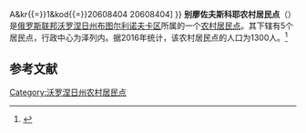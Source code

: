{{Infobox Settlement
| official_name = 别廖佐夫斯科耶农村居民点
| native_name = Берёзовское сельское поселение
| settlement_type = [[农村居民点|农村居民点]]
| subdivision_type = [[国家|国家]]
| subdivision_type1 = [[州_(俄罗斯)|州]]
| subdivision_type2 = [[区_(苏联)|区]]
| subdivision_name = {{RUS}}
| subdivision_name1 = [[沃罗涅日州|沃罗涅日州]]
| subdivision_name2 = [[布图尔利诺夫卡区|布图尔利诺夫卡区]]
| seat_type = 行政中心
| seat = 泽列内
| population_as_of=2016
| population_footnotes = <ref name=stat />
| population_total = 1300
| coordinates_display = inline,title
| latd =  | latm =  | lats =  | latNS = N
| longd =  | longm =  | longs =  | longEW = E
| timezone = [[莫斯科时间|MSK]]
| utc_offset = +3
| blank_name = [[俄罗斯市政土地区划代码|OKTMO编码]]
| blank_info = [http://classif.spb.ru/classificators/view/tma.php?st{{=}}A&kr{{=}}1&kod{{=}}20608404 20608404]
}}
'''别廖佐夫斯科耶农村居民点'''（{{lang-ru|Берёзовское сельское поселение}}）是[[俄罗斯联邦|俄罗斯联邦]][[沃罗涅日州|沃罗涅日州]][[布图尔利诺夫卡区|布图尔利诺夫卡区]]所属的一个[[农村居民点|农村居民点]]。其下辖有5个居民点，行政中心为泽列内。据2016年统计，该农村居民点的人口为1300人。<ref name=stat>{{cite web | url = http://www.gks.ru/free_doc/doc_2016/bul_dr/mun_obr2016.rar | title = Численность населения Российской Федерации по муниципальным образованиям на 1 января 2016 года | language = ru | accessdate = 2017-01-02 | archive-date = 2019-05-13 | archive-url = https://web.archive.org/web/20190513150350/http://www.gks.ru/free_doc/doc_2016/bul_dr/mun_obr2016.rar | dead-url = no }}</ref>

== 参考文献 ==
{{reflist}}

{{Russia-stub}}

[[Category:沃罗涅日州农村居民点|Category:沃罗涅日州农村居民点]]